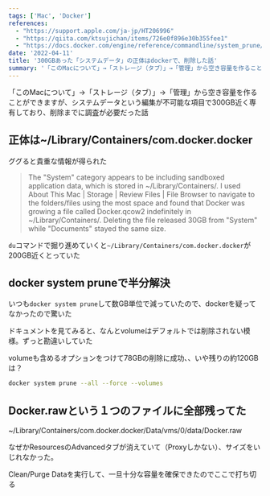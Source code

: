 ```yaml
---
tags: ['Mac', 'Docker']
references:
  - "https://support.apple.com/ja-jp/HT206996"
  - "https://qiita.com/ktsujichan/items/726e0f896e30b355fee1"
  - "https://docs.docker.com/engine/reference/commandline/system_prune/"
date: '2022-04-11'
title: '300GBあった「システムデータ」の正体はdockerで、削除した話'
summary: '「このMacについて」→「ストレージ（タブ）」→「管理」から空き容量を作ることができますが、システムデータという編集が不可能な項目で300GB近く専有しており、削除までに調査が必要だった話'
---
```



「このMacについて」→「ストレージ（タブ）」→「管理」から空き容量を作ることができますが、システムデータという編集が不可能な項目で300GB近く専有しており、削除までに調査が必要だった話

## 正体は~/Library/Containers/com.docker.docker

ググると貴重な情報が得られた

> The "System" category appears to be including sandboxed application data, which is stored in ~/Library/Containers/.
I used About This Mac | Storage | Review Files | File Browser to navigate to the folders/files using the most space and found that Docker was growing a file called Docker.qcow2 indefinitely in ~/Library/Containers/. Deleting the file released 30GB from "System" while "Documents" stayed the same size.

`du`コマンドで掘り進めていくと`~/Library/Containers/com.docker.docker`が200GB近くとっていた

## docker system pruneで半分解決

いつも`docker system prune`して数GB単位で減っていたので、dockerを疑ってなかったので驚いた

ドキュメントを見てみると、なんとvolumeはデフォルトでは削除されない模様。ずっと勘違いしていた

volumeも含めるオプションをつけて78GBの削除に成功、、いや残りの約120GBは？

```bash
docker system prune --all --force --volumes
```

## Docker.rawという１つのファイルに全部残ってた

~/Library/Containers/com.docker.docker/Data/vms/0/data/Docker.raw

なぜかResourcesのAdvancedタブが消えていて（Proxyしかない）、サイズをいじれなかった。

Clean/Purge Dataを実行して、一旦十分な容量を確保できたのでここで打ち切る
